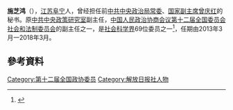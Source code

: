 '''施芝鸿'''（{{bd|1951年|7月||}}），[[江苏|江苏]][[阜宁|阜宁]]人，曾经担任前[[中共中央政治局常委|中共中央政治局常委]]、[[国家副主席|国家副主席]][[曾庆红|曾庆红]]的秘书。原[[中共中央政策研究室|中共中央政策研究室]]副主任，[[中国人民政治协商会议第十二届全国委员会|中国人民政治协商会议第十二届全国委员会]][[中国人民政治协商会议第十二届全国委员会#社会和法制委员会|社会和法制委员会]]的副主任之一，是[[中国人民政治协商会议第十二届全国委员会委员名单#社会科学界|社会科学界]]69位委员之一<ref name=xinhuanet>{{cite web |url=http://news.xinhuanet.com/2013-02/02/c_124313314.htm |title=中国人民政治协商会议第十二届全国委员会委员名单 |publisher=[[新华网|新华网]] |date=2013-02-02 |language=zh-hans |access-date=2013-05-24 |archive-date=2015-03-06 |archive-url=https://web.archive.org/web/20150306152903/http://news.xinhuanet.com/2013-02/02/c_124313314.htm |dead-url=no }}</ref>，任期由2013年3月一2018年3月。

==參考資料==
{{reflist}}

[[Category:第十二届全国政协委员|Category:第十二届全国政协委员]]
[[Category:解放日报社人物|Category:解放日报社人物]]